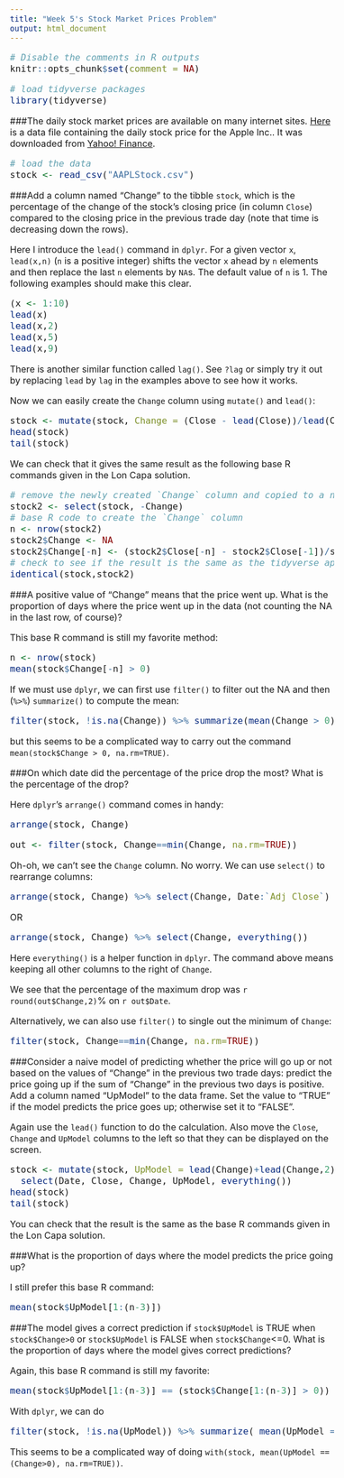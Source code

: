 ```yaml
---
title: "Week 5's Stock Market Prices Problem"
output: html_document
---
```

<!-- Make the font size bigger... easier for my eyes -->
<style type="text/css">

body, td {
   font-size: 16px;
}
code.r{
  font-size: 16px;
}
pre {
  font-size: 16px
}
.boxed {
  border: 1px solid black;
  padding: 5px;
} 
</style>

```r
# Disable the comments in R outputs
knitr::opts_chunk$set(comment = NA)
```

```r
# load tidyverse packages
library(tidyverse)
```


###The daily stock market prices are available on many internet sites. <a href="AAPLStock.csv" target="_blank">Here</a> is a data file containing the daily stock price for the Apple Inc.. It was downloaded from <a href="http://finance.yahoo.com/q/hp?s=AAPL+Historical+Prices" target="_blank">Yahoo! Finance</a>. 

```r
# load the data
stock <- read_csv("AAPLStock.csv")
```

###Add a column named "Change" to the tibble `stock`, which is the percentage of the change of the stock's closing price (in column `Close`) compared to the closing price in the previous trade day (note that time is decreasing down the rows).

Here I introduce the `lead()` command in `dplyr`. For a given vector `x`, `lead(x,n)` (`n` is a positive integer) shifts the vector `x` ahead by `n` elements and then replace the last `n` elements by `NA`s. The default value of `n` is 1. The following examples should make this clear. 
```r
(x <- 1:10)
lead(x)
lead(x,2)
lead(x,5)
lead(x,9)
```
There is another similar function called `lag()`. See `?lag` or simply try it out by replacing `lead` by `lag` in the examples above to see how it works.

Now we can easily create the `Change` column using `mutate()` and `lead()`:
```r
stock <- mutate(stock, Change = (Close - lead(Close))/lead(Close)*100)
head(stock)
tail(stock)
```
We can check that it gives the same result as the following base R commands given in the Lon Capa solution.
```r
# remove the newly created `Change` column and copied to a new tibble
stock2 <- select(stock, -Change) 
# base R code to create the `Change` column
n <- nrow(stock2)
stock2$Change <- NA
stock2$Change[-n] <- (stock2$Close[-n] - stock2$Close[-1])/stock2$Close[-1] * 100
# check to see if the result is the same as the tidyverse approach:
identical(stock,stock2)
```


###A positive value of "Change" means that the price went up. What is the proportion of days where the price went up in the data (not counting the NA in the last row, of course)?

This base R command is still my favorite method:
```r
n <- nrow(stock)
mean(stock$Change[-n] > 0)
```
If we must use `dplyr`, we can first use `filter()` to filter out the NA and then (`%>%`)  `summarize()` to compute the mean:
```r
filter(stock, !is.na(Change)) %>% summarize(mean(Change > 0))
```
but this seems to be a complicated way to carry out the command `mean(stock$Change > 0, na.rm=TRUE)`.

###On which date did the percentage of the price drop the most? What is the percentage of the drop?

Here `dplyr`'s `arrange()` command comes in handy:
```r
arrange(stock, Change)
```
```r
out <- filter(stock, Change==min(Change, na.rm=TRUE))
```
Oh-oh, we can't see the `Change` column. No worry. We can use `select()` to rearrange columns:
```r
arrange(stock, Change) %>% select(Change, Date:`Adj Close`)
```
OR 
```r
arrange(stock, Change) %>% select(Change, everything())
```
Here `everything()` is a helper function in `dplyr`. The command above means keeping all other columns to the right of `Change`.

We see that the percentage of the maximum drop was `r round(out$Change,2)`% on `r out$Date`. 

Alternatively, we can also use `filter()` to single out the minimum of `Change`:
```r
filter(stock, Change==min(Change, na.rm=TRUE))
```

###Consider a naive model of predicting whether the price will go up or not based on the values of "Change" in the previous two trade days: predict the price going up if the sum of "Change" in the previous two days is positive. Add a column named "UpModel" to the data frame. Set the value to "TRUE" if the model predicts the price goes up; otherwise set it to "FALSE".

Again use the `lead()` function to do the calculation. Also move the `Close`, `Change` and `UpModel` columns to the left so that they can be displayed on the screen.
```r
stock <- mutate(stock, UpModel = lead(Change)+lead(Change,2) > 0) %>% 
  select(Date, Close, Change, UpModel, everything())
head(stock)
tail(stock)
```
You can check that the result is the same as the base R commands given in the Lon Capa solution.

###What is the proportion of days where the model predicts the price going up?

I still prefer this base R command:
```r
mean(stock$UpModel[1:(n-3)])
```


###The model gives a correct prediction if `stock$UpModel` is TRUE when `stock$Change>0` or `stock$UpModel` is FALSE when `stock$Change`<=0. What is the proportion of days where the model gives correct predictions? 

Again, this base R command is still my favorite:
```r
mean(stock$UpModel[1:(n-3)] == (stock$Change[1:(n-3)] > 0))
```
With `dplyr`, we can do
```r
filter(stock, !is.na(UpModel)) %>% summarize( mean(UpModel == (Change>0)) )
```
This seems to be a complicated way of doing `with(stock, mean(UpModel == (Change>0), na.rm=TRUE))`.

<br /><br /><br />